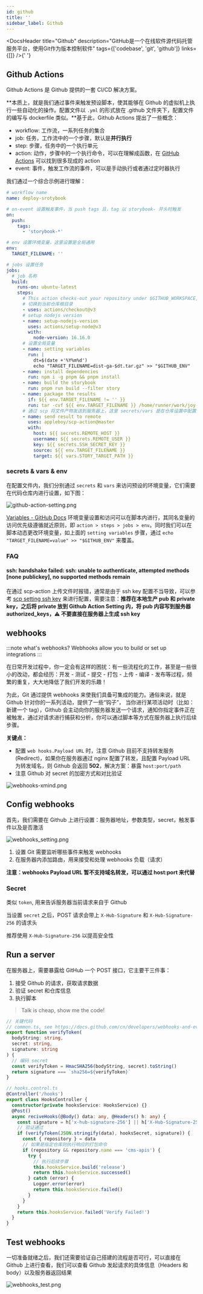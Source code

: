 ```yaml
---
id: github
title: ''
sidebar_label: Github
---
```



<DocsHeader
  title="Github"
  description="GitHub是一个在线软件源代码托管服务平台，使用Git作为版本控制软件"
  tags={['codebase', 'git', 'github']}
  links={[]}
/>{' '}

## Github Actions

Github Actions 是 Github 提供的一套 CI/CD 解决方案。

**本质上，就是我们通过事件来触发预设脚本，使其能够在 Github 的虚拟机上执行一些自动化的操作。配置文件以 `.yml` 的形式放在 .github 文件夹下，配置文件的编写与 dockerfile 类似。**基于此，Github Actions 提出了一些概念：

- workflow: 工作流，一系列任务的集合
- job: 任务，工作流中的一个步骤，默认是**并行执行**
- step: 步骤，任务中的一个执行单元
- action: 动作，步骤中的一个执行命令，可以在理解成函数，在 [GitHub Actions](https://github.com/actions) 可以找到很多现成的 action
- event: 事件，触发工作流的事件，可以是手动执行或者通过定时器执行

我们通过一个综合示例进行理解：

```yml
# workflow name
name: deploy-srotybook

# on-event 设置触发事件，当 push tags 且，tag 以 storybook- 开头时触发
on:
  push:
    tags:
      - 'storybook-*'

# env 设置环境变量，这里设置是全局通用
env:
  TARGET_FILENAME: ''

# jobs 设置任务
jobs:
  # job 名称
  build:
    runs-on: ubuntu-latest
    steps:
      # This action checks-out your repository under $GITHUB_WORKSPACE, so your workflow can access it.
      # 切换到当前仓库根目录
      - uses: actions/checkout@v3
      # setup nodejs version
      - name: setup-nodejs-version
        uses: actions/setup-node@v3
        with:
          node-version: 16.16.0
      # 设置全局变量
      - name: setting variables
        run: |
          dt=$(date +'%Y%m%d') 
          echo "TARGET_FILENAME=dist-ga-$dt.tar.gz" >> "$GITHUB_ENV"
      - name: install dependencies
        run: npm i -g pnpm && pnpm install
      - name: build the storybook
        run: pnpm run build --filter story
      - name: package the results
        if: ${{ env.TARGET_FILENAME != '' }}
        run: tar -cvf ${{ env.TARGET_FILENAME }} /home/runner/work/joy-ui/joy-ui/apps/story/dist/*
      # 通过 scp 将文件产物发送到服务器上，这里 secrets/vars 是在仓库设置中配置的
      - name: send result to remote
        uses: appleboy/scp-action@master
        with:
          host: ${{ secrets.REMOTE_HOST }}
          username: ${{ secrets.REMOTE_USER }}
          key: ${{ secrets.SSH_SECRET_KEY }}
          source: ${{ env.TARGET_FILENAME }}
          target: ${{ vars.STORY_TARGET_PATH }}
```

### secrets & vars & env

在配置文件内，我们分别通过 `secrets` 和 `vars` 来访问预设的环境变量，它们需要在代码仓库内进行设置，如下图：

![github-action-setting.png](https://img.joyjoy.cc/project/github-action-setting.png)

[Variables - GitHub Docs](https://docs.github.com/en/actions/learn-github-actions/variables) 环境变量设置和访问可以在脚本内进行，其同名变量的访问优先级遵循就近原则，即 `action > steps > jobs > env`。同时我们可以在脚本动态更改环境变量，如上面的 `setting variables` 步骤，通过 `echo "TARGET_FILENAME=value" >> "$GITHUB_ENV"` 来覆盖。

### FAQ

#### ssh: handshake failed: ssh: unable to authenticate, attempted methods [none publickey], no supported methods remain

在通过 scp-action 上传文件时报错，通常是由于 ssh key 配置不当导致，可以参考 [scp setting ssh key](https://github.com/appleboy/ssh-action#setting-up-a-ssh-key) 来进行配置，需要注意：**推荐在本地生产 pub 和 private key，之后将 private 放到 Github Action Setting 内，将 pub 内容写到服务器 authorized_keys，⚠️ 不要直接在服务器上生成 ssh key**

## webhooks

:::note what's webhooks?
Webhooks allow you to build or set up integrations
:::

在日常开发过程中，你一定会有这样的困扰：有一些流程化的工作，甚至是一些很小的改动，都会经历：开发 - 测试 - 提交 - 打包 - 上传 - 编译 - 发布等过程，频繁的重复，大大地降低了我们开发的乐趣！

为此，Git 通过提供 webhooks 来使我们具备可集成的能力。通俗来说，就是 Github 针对你的一系列活动，提供了一些“钩子”，
当你进行某项活动时（比如：新建一个 tag），Github 会主动向你的服务器发送一个请求，通知你指定事件正在被触发，通过对请求进行捕获和分析，你可以通过脚本等方式在服务器上执行后续步骤。

**关键点：**

- 配置 `web hooks.Payload URL` 时，注意 Github 目前不支持转发服务(Redirect)，如果你在服务器通过 nginx 配置了转发，且配置 Payload URL 为转发域名，则 Github 会返回 **502**，解决方案：暴露 `host:port/path`
- 注意 Github 对 secret 的加密方式和对比验证

![webhooks-xmind.png](https://img.joyjoy.cc/project/webhooks-xmind.png)

## Config webhooks

首先，我们需要在 Github 上进行设置：服务器地址，参数类型，secret，触发事件以及是否激活

![webhooks_setting.png](https://img.joyjoy.cc/project/webhooks_setting.png)

1. 设置 Git 需要监听哪些事件来触发 webhooks
2. 在服务器内添加路由，用来接受和处理 webhooks 负载（请求）

**注意：webhooks Payload URL 暂不支持域名转发，可以通过 host:port 来代替**

### Secret

类似 `token`, 用来告诉服务器当前请求来自于 Github

当设置 `secret` 之后，POST 请求会带上 `X-Hub-Signature` 和 `X-Hub-Signature-256` 的请求头

推荐使用 `X-Hub-Signature-256` 以提高安全性

## Run a server

在服务器上，需要暴露给 GitHub 一个 POST 接口，它主要干三件事：

1. 接受 Github 的请求，获取请求数据
2. 验证 secret 和仓库信息
3. 执行脚本

> Talk is cheap, show me the code!

```typescript
// 关键代码
// common.ts, see https://docs.github.com/cn/developers/webhooks-and-events/securing-your-webhooks for details
export function verifyToken(
  bodyString: string,
  secret: string,
  signature: string
) {
  // 编码 secret
  const verifyToken = HmacSHA256(bodyString, secret).toString()
  return signature === `sha256=${verifyToken}`
}

// hooks.control.ts
@Controller('/hooks')
export class HooksController {
  constructor(private hooksService: HooksService) {}
  @Post()
  async reciveHooks(@Body() data: any, @Headers() h: any) {
    const signature = h['x-hub-signature-256'] || h['X-Hub-Signature-256']
    // 验证通过
    if (verifyToken(JSON.stringify(data), hooksSecret, signature)) {
      const { repository } = data
      // 如果是指定仓库则执行响应的打包命令
      if (repository && repository.name === 'cms-apis') {
        try {
          // 执行后续步骤
          this.hooksService.build('release')
          return this.hooksService.successed()
        } catch (error) {
          Logger.error(error)
          return this.hooksService.failed()
        }
      }
    }
    return this.hooksService.failed('Verify Failed!')
  }
}
```

## Test webhooks

一切准备就绪之后，我们还需要验证自己搭建的流程是否可行，可以直接在 Github 上进行查看，我们可以查看 Github 发起请求的具体信息（Headers 和 body）以及服务器返回结果

![webhooks_test.png](https://img.joyjoy.cc/project/webhooks_test.png)
